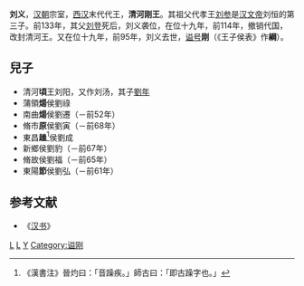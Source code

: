 '''刘义'''{{BD||？|前95年||catIdx=L}}，[[汉朝|汉朝]]宗室，[[西汉|西汉]]末代代王，'''清河刚王'''。其祖父代孝王[[刘参|刘参]]是[[汉文帝|汉文帝]]刘恒的第三子。前133年，其父[[刘登_(代王)|刘登]]死后，刘义袭位，在位十九年，前114年，撤销代国，改封清河王。又在位十九年，前95年，刘义去世，[[谥号|谥号]]'''刚'''（《王子侯表》作'''綱'''）。
==兒子==
*清河'''頃'''王刘阳，又作刘汤，其子[[劉年|劉年]] 
*蒲領'''煬'''侯劉祿
*南曲'''煬'''侯劉遷（－前52年）
*脩市'''原'''侯劉寅（－前68年）
*東昌'''趮'''<ref>《漢書注》晉灼曰：「音躁疾。」師古曰：「即古躁字也。」</ref>侯劉成
*新鄉侯劉豹（－前67年）
*脩故侯劉福（－前65年）
*東陽'''節'''侯劉弘（－前61年）

{{start box}}
{{s-before|[[刘登_(代王)|刘登]]}}
{{s-title|[[西汉|西汉]][[代王|代王]]|前133年—前114年}}
{{s-after|撤销}}
{{s-before|[[刘乘|刘乘]]}}
{{s-title|[[西汉|西汉]][[清河王|清河王]]|前114年—前95年}}
{{s-after|[[刘阳_(清河王)|刘阳]]}}
{{end box}}

==参考文献==
*《[[汉书|汉书]]》

{{漢朝人物小作品}}
[[Category:汉朝宗室|L]]
[[Category:汉朝诸侯王|L]]
[[Category:刘姓|Y]]
[[Category:谥刚|Category:谥刚]]
